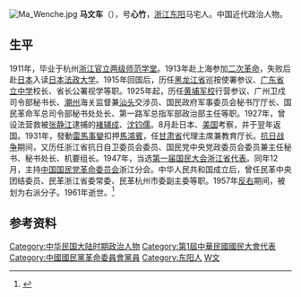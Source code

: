 [[File:Ma_Wenche.jpg|thumb]]
'''马文车'''（{{bd|1890年||1961年|8月}}），号'''心竹'''，[[浙江|浙江]][[东阳|东阳]]马宅人。中国近代政治人物。

==生平==

1911年，毕业于杭州[[浙江官立两级师范学堂|浙江官立两级师范学堂]]。1913年赴上海参加[[二次革命|二次革命]]，失败后赴[[日本|日本]]入读[[日本法政大学|日本法政大学]]。1915年回国后，历任[[黑龙江省|黑龙江省]]巡按使署参议、[[广东省立中学|广东省立中学]]校长、省长公署视学等职。1925年起，历任[[黄埔军校|黄埔军校]]行营参议、广州卫戍司令部秘书长、[[潮州|潮州]]海关监督兼[[汕头|汕头]]交涉员、国民政府军事委员会秘书厅厅长、国民革命军总司令部秘书处处长、第一路军总指军部政治部主任等职。1927年，曾设法营救被[[张静江|张静江]]逮捕的[[褚辅成|褚辅成]]、[[沈钧儒|沈钧儒]]。8月赴日本、[[美国|美国]]考察，并于翌年返国。1931年，發動[[雷馬事變|雷馬事變]]扣押[[馬鴻賓|馬鴻賓]]，任[[甘肃省|甘肃省]]代理主席兼教育厅长。[[抗日战争|抗日战争]]期间，又历任浙江省抗日自卫委员会委员、国民党中央党政委员会委员兼主任秘书、秘书处长、机要组长。1947年，当选[[第一届国民大会浙江省代表|第一届国民大会浙江省代表]]。同年12月，主持[[中国国民党革命委员会|中国国民党革命委员会]]浙江分会。中华人民共和国成立后，曾任民革中央团结委员、民革浙江省委常委、民革杭州市委副主委等职。1957年[[反右|反右]]期间，被划为右派分子。1961年逝世。<ref>{{cite web|url=http://zjtz.zjol.com.cn/05zjtz/system/2005/12/20/006410749.shtml|title=马文车|publisher=浙江省地方志}}{{dead link|date=2018年5月 |bot=InternetArchiveBot |fix-attempted=yes }}</ref>

== 参考资料 ==
{{reflist}}

{{DEFAULTSORT:Ma马}}
[[Category:中华民国大陆时期政治人物|Category:中华民国大陆时期政治人物]]
[[Category:第1屆中華民國國民大會代表|Category:第1屆中華民國國民大會代表]]
[[Category:中國國民黨革命委員會黨員|Category:中國國民黨革命委員會黨員]]
[[Category:东阳人|Category:东阳人]]
[[Category:马姓|W文]]